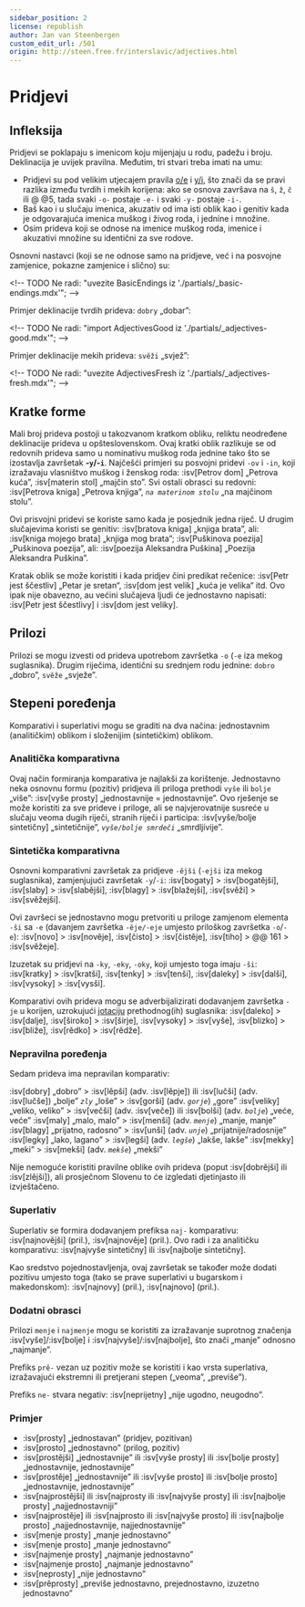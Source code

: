 ```yaml
---
sidebar_position: 2
license: republish
author: Jan van Steenbergen
custom_edit_url: /501
origin: http://steen.free.fr/interslavic/adjectives.html
---
```


# Pridjevi

## Infleksija

Pridjevi se poklapaju s imenicom koju mijenjaju u rodu, padežu i broju. Deklinacija je uvijek pravilna. Međutim, tri stvari treba imati na umu:

- Pridjevi su pod velikim utjecajem pravila [o/e][1] i [y/i][2], što znači da se pravi razlika između tvrdih i mekih korijena: ako se osnova završava na `š`, `ž`, `č`  ili @ @5, tada svaki `-o-` postaje `-e-` i svaki `-y-` postaje `-i-`.
- Baš kao i u slučaju imenica, akuzativ od ima isti oblik kao i genitiv kada je odgovarajuća imenica muškog i živog roda, i jednine i množine.
- Osim prideva koji se odnose na imenice muškog roda, imenice i akuzativi množine su identični za sve rodove.

Osnovni nastavci (koji se ne odnose samo na pridjeve, već i na posvojne zamjenice, pokazne zamjenice i slično) su:

\<!-- TODO Ne radi: "uvezite BasicEndings iz './partials/\_basic-endings.mdx'"; -->

Primjer deklinacije tvrdih prideva: `dobry` „dobar”:

\<!-- TODO Ne radi: "import AdjectivesGood iz './partials/\_adjectives-good.mdx'"; -->

Primjer deklinacije mekih prideva: `svěži` „svjež”:

\<!-- TODO Ne radi: "uvezite AdjectivesFresh iz './partials/\_adjectives-fresh.mdx'"; -->

## Kratke forme

Mali broj prideva postoji u takozvanom kratkom obliku, reliktu neodređene deklinacije prideva u opšteslovenskom. Ovaj kratki oblik razlikuje se od redovnih prideva samo u nominativu muškog roda jednine tako što se izostavlja završetak **-`y`/-`i`**. Najčešći primjeri su posvojni pridevi `-ov` i `-in`, koji izražavaju vlasništvo muškog i ženskog roda: :isv[Petrov dom] „Petrova kuća”, :isv[materin stol] „majčin sto”. Svi ostali obrasci su redovni: :isv[Petrova kniga] „Petrova knjiga”, _`na materinom stolu`_ „na majčinom stolu”.

Ovi prisvojni pridevi se koriste samo kada je posjednik jedna riječ. U drugim slučajevima koristi se genitiv: :isv[bratova kniga] „knjiga brata”, ali: :isv[kniga mojego brata] „knjiga mog brata”; :isv[Puškinova poezija] „Puškinova poezija”, ali: :isv[poezija Aleksandra Puškina] „Poezija Aleksandra Puškina”.

Kratak oblik se može koristiti i kada pridjev čini predikat rečenice: :isv[Petr jest ščestliv] „Petar je sretan“, :isv[dom jest velik] „kuća je velika“ itd. Ovo ipak nije obavezno, au većini slučajeva ljudi će jednostavno napisati: :isv[Petr jest ščestlivy] i :isv[dom jest veliky].

## Prilozi

Prilozi se mogu izvesti od prideva upotrebom završetka `-o` (`-e` iza mekog suglasnika). Drugim riječima, identični su srednjem rodu jednine: `dobro` „dobro”, `svěže` „svježe”.

## Stepeni poređenja

Komparativi i superlativi mogu se graditi na dva načina: jednostavnim (analitičkim) oblikom i složenijim (sintetičkim) oblikom.

### Analitička komparativna

Ovaj način formiranja komparativa je najlakši za korištenje. Jednostavno neka osnovnu formu (pozitiv) pridjeva ili priloga prethodi `vyše` ili `bolje` „više”: :isv[vyše prosty] „jednostavnije = jednostavnije”. Ovo rješenje se može koristiti za sve prideve i priloge, ali se najvjerovatnije susreće u slučaju veoma dugih riječi, stranih riječi i participa: :isv[vyše/bolje sintetičny] „sintetičnije”, _`vyše/bolje smrdeči`_ „smrdljivije”.

### Sintetička komparativna

Osnovni komparativni završetak za pridjeve `-ějši` (`-ejši` iza mekog suglasnika), zamjenjujući završetak `-y`/`-i`: :isv[bogaty] > :isv[bogatějši], :isv[slaby]  > :isv[slabějši], :isv[blagy]  > :isv[blažejši], :isv[svěži]  > :isv[svěžejši].

Ovi završeci se jednostavno mogu pretvoriti u priloge zamjenom elementa `-ši` sa `-e` (davanjem završetka `-ěje/-eje` umjesto priloškog završetka `-o`/`-e`): :isv[novo] > :isv[nověje], :isv[čisto]  > :isv[čistěje], :isv[tiho]  > @@ 161 > :isv[svěžeje].

Izuzetak su pridjevi na `-ky`, `-eky`, `-oky`,  koji umjesto toga imaju `-ši`: :isv[kratky] > :isv[kratši], :isv[tenky]  > :isv[tenši], :isv[daleky]  > :isv[dalši], :isv[vysoky]  > :isv[vysši].

Komparativi ovih prideva mogu se adverbijalizirati dodavanjem završetka `-je` u korijen, uzrokujući [jotaciju][3] prethodnog(ih) suglasnika: :isv[daleko] > :isv[dalje], :isv[široko]  > :isv[širje], :isv[vysoky]  > :isv[vyše], :isv[blizko]  > :isv[bliže], :isv[rědko]  > :isv[rědže].

### Nepravilna poređenja

Sedam prideva ima nepravilan komparativ:

:isv[dobry] „dobro” > :isv[lěpši] (adv. :isv[lěpje]) ili :isv[lučši] (adv. :isv[lučše]) „bolje”
_`zly`_ „loše” > :isv[gorši] (adv. _`gorje`_) „gore”
:isv[veliky] „veliko, veliko” > :isv[večši] (adv. :isv[veče]) ili :isv[bolši] (adv. _`bolje`_) „veće, veće”
:isv[maly] „malo, malo” > :isv[menši] (adv. _`menje`_) „manje, manje”
:isv[blagy] „prijatno, radosno” > :isv[unši] (adv. _`unje`_) „prijatnije/radosnije”
:isv[legky] „lako, lagano” > :isv[legši] (adv. _`legše`_) „lakše, lakše”
:isv[mekky] „meki” > :isv[mekši] (adv. _`mekše`_) „mekši”

Nije nemoguće koristiti pravilne oblike ovih prideva (poput :isv[dobrějši] ili :isv[zlějši]), ali prosječnom Slovenu to će izgledati djetinjasto ili izvještačeno.

### Superlativ

Superlativ se formira dodavanjem prefiksa `naj-` komparativu: :isv[najnovějši] (pril.), :isv[najnověje] (pril.). Ovo radi i za analitičku komparativu: :isv[najvyše sintetičny] ili :isv[najbolje sintetičny].

Kao sredstvo pojednostavljenja, ovaj završetak se također može dodati pozitivu umjesto toga (tako se prave superlativi u bugarskom i makedonskom): :isv[najnovy] (pril.), :isv[najnovo] (pril.).

### Dodatni obrasci

Prilozi `menje` i `najmenje` mogu se koristiti za izražavanje suprotnog značenja :isv[vyše]/:isv[bolje]  i :isv[najvyše]/:isv[najbolje],  što znači „manje” odnosno „najmanje”.

Prefiks `prě-` vezan uz pozitiv može se koristiti i kao vrsta superlativa, izražavajući ekstremni ili pretjerani stepen („veoma”, „previše”).

Prefiks `ne-` stvara negativ: :isv[neprijetny] „nije ugodno, neugodno”.

### Primjer

- :isv[prosty] „jednostavan” (pridjev, pozitivan)
- :isv[prosto] „jednostavno” (prilog, pozitiv)
- :isv[prostějši] „jednostavnije” ili :isv[vyše prosty] ili :isv[bolje prosty] „jednostavnije, jednostavnije”
- :isv[prostěje] „jednostavnije” ili :isv[vyše prosto] ili :isv[bolje prosto] „jednostavnije, jednostavnije”
- :isv[najprostějši] ili :isv\[najprosty ili :isv[najvyše prosty] ili :isv[najbolje prosty] „najjednostavniji”
- :isv[najprostěje] ili :isv\[najprosto ili :isv[najvyše prosto] ili :isv[najbolje prosto] „najjednostavnije, najjednostavnije”
- :isv[menje prosty] „manje jednostavno”
- :isv[menje prosto] „manje jednostavno”
- :isv[najmenje prosty] „najmanje jednostavno”
- :isv[najmenje prosto] „najmanje jednostavno”
- :isv[neprosty] „nije jednostavno”
- :isv[prěprosty] „previše jednostavno, prejednostavno, izuzetno jednostavno”

[1]: ../phonology.mdx#o

[2]: ../phonology.mdx#y

[3]: ../phonology.mdx#iotation

